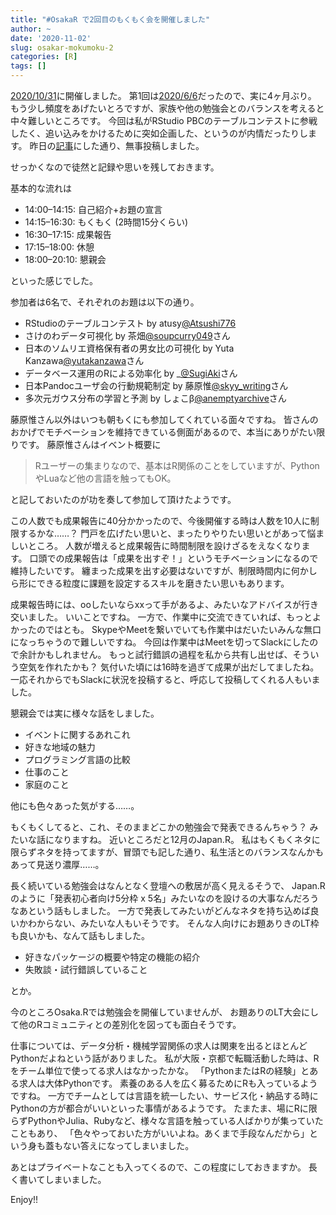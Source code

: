 ```yaml
---
title: "#OsakaR で2回目のもくもく会を開催しました"
author: ~
date: '2020-11-02'
slug: osakar-mokumoku-2
categories: [R]
tags: []
---
```


[2020/10/31](https://osaka-r.connpass.com/event/193706/)に開催しました。
第1回は[2020/6/6](https://osaka-r.connpass.com/event/178136/)だったので、実に4ヶ月ぶり。
もう少し頻度をあげたいとろですが、家族や他の勉強会とのバランスを考えると中々難しいところです。
今回は私がRStudio PBCのテーブルコンテストに参戦したく、追い込みをかけるために突如企画した、というのが内情だったりします。
昨日の[記事](https://blog.atusy.net/2020/11/01/rstudio-table-contest/)にした通り、無事投稿しました。

せっかくなので徒然と記録や思いを残しておきます。

基本的な流れは

- 14:00--14:15: 自己紹介+お題の宣言
- 14:15--16:30: もくもく (2時間15分くらい)
- 16:30--17:15: 成果報告
- 17:15--18:00: 休憩
- 18:00--20:10: 懇親会

といった感じでした。

参加者は6名で、それぞれのお題は以下の通り。

- RStudioのテーブルコンテスト by atusy[\@Atsushi776](https://twitter.com/Atsushi776)
- さけのわデータ可視化 by 茶畑[\@soupcurry049](https://twitter.com/soupcurry049)さん
- 日本のソムリエ資格保有者の男女比の可視化 by Yuta Kanzawa[\@yutakanzawa](https://twitter.com/yutakanzawa)さん
- データベース運用のRによる効率化 by _[\@SugiAki](https://twitter.com/_SugiAki)さん
- 日本Pandocユーザ会の行動規範制定 by 藤原惟[\@skyy_writing](https://twitter.com/skyy_writing)さん
- 多次元ガウス分布の学習と予測 by しょこβ[\@anemptyarchive](https://twitter.com/anemptyarchive)さん

藤原惟さん以外はいつも朝もくにも参加してくれている面々ですね。
皆さんのおかげでモチベーションを維持できている側面があるので、本当にありがたい限りです。
藤原惟さんはイベント概要に

> Rユーザーの集まりなので、基本はR関係のことをしていますが、PythonやLuaなど他の言語を触ってもOK。

と記しておいたのが功を奏して参加して頂けたようです。

この人数でも成果報告に40分かかったので、今後開催する時は人数を10人に制限するかな……？
門戸を広げたい思いと、まったりやりたい思いとがあって悩ましいところ。
人数が増えると成果報告に時間制限を設けざるをえなくなります。
口頭での成果報告は「成果を出すぞ！」というモチベーションになるので維持したいです。
纏まった成果を出す必要はないですが、制限時間内に何かしら形にできる粒度に課題を設定するスキルを磨きたい思いもあります。

成果報告時には、ooしたいならxxって手があるよ、みたいなアドバイスが行き交いました。
いいことですね。
一方で、作業中に交流できていれば、もっとよかったのではとも。
SkypeやMeetを繋いでいても作業中はだいたいみんな無口になっちゃうので難しいですね。
今回は作業中はMeetを切ってSlackにしたので余計かもしれません。
もっと試行錯誤の過程を私から共有し出せば、そういう空気を作れたかも？
気付いた頃には16時を過ぎて成果が出だしてましたね。
一応それからでもSlackに状況を投稿すると、呼応して投稿してくれる人もいました。

懇親会では実に様々な話をしました。

- イベントに関するあれこれ
- 好きな地域の魅力
- プログラミング言語の比較
- 仕事のこと
- 家庭のこと

他にも色々あった気がする……。

もくもくしてると、これ、そのままどこかの勉強会で発表できるんちゃう？
みたいな話になりますね。
近いところだと12月のJapan.R。
私はもくもくネタに限らずネタを持ってますが、冒頭でも記した通り、私生活とのバランスなんかもあって見送り濃厚……。

長く続いている勉強会はなんとなく登壇への敷居が高く見えるそうで、
Japan.Rのように「発表初心者向け5分枠 x 5名」みたいなのを設けるの大事なんだろうなあという話もしました。
一方で発表してみたいがどんなネタを持ち込めば良いかわからない、みたいな人もいそうです。
そんな人向けにお題ありきのLT枠も良いかも、なんて話もしました。

- 好きなパッケージの概要や特定の機能の紹介
- 失敗談・試行錯誤していること

とか。

今のところOsaka.Rでは勉強会を開催していませんが、
お題ありのLT大会にして他のRコミュニティとの差別化を図っても面白そうです。

仕事については、データ分析・機械学習関係の求人は関東を出るとほとんどPythonだよねという話がありました。
私が大阪・京都で転職活動した時は、Rをチーム単位で使ってる求人はなかったかな。
「PythonまたはRの経験」とある求人は大体Pythonです。
素養のある人を広く募るためにRも入っているようですね。
一方でチームとしては言語を統一したい、サービス化・納品する時にPythonの方が都合がいいといった事情があるようです。
たまたま、場にRに限らずPythonやJulia、Rubyなど、様々な言語を触っている人ばかりが集っていたこともあり、
「色々やっておいた方がいいよね。あくまで手段なんだから」という身も蓋もない答えになってしまいました。

あとはプライベートなことも入ってくるので、この程度にしておきますか。
長く書いてしまいました。

Enjoy!!